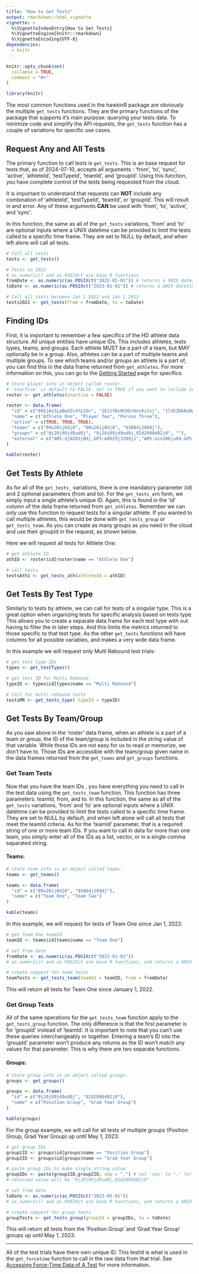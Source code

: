 ```yaml
---
title: "How to Get Tests"
output: rmarkdown::html_vignette
vignette: >
  %\VignetteIndexEntry{How to Get Tests}
  %\VignetteEngine{knitr::rmarkdown}
  %\VignetteEncoding{UTF-8}
dependencies:
  - knitr
---
```


```r
knitr::opts_chunk$set(
  collapse = TRUE,
  comment = "#>"
)

library(knitr)
```

<!--# As of July 10, 2024, the use of `get_tests_...` functions has been deprecated in favour of the expanded usage of `get_tests`. The base `get_tests` function has been expanded to accept all arguments from the other `get_tests_...` variations. All `get_tests_...` functions will be superseded January 01, 2025. -->

The most common functions used in the hawkinR package are obviously the multiple `get_tests` functions. They are the primary functions of the package that supports it's main purpose: querying your tests data. To minimize code and simplify the API requests, the `get_tests` function has a couple of variations for specific use cases.

## Request Any and All Tests

The primary function to call tests is `get_tests`. This is an base request for tests that, as of 2024-07-10, accepts all arguments : 'from', 'to', 'sync', 'active', 'athleteId', 'testTypeId', 'teamId', and 'groupId'. Using this function, you have complete control of the tests being requested from the cloud.

It is important to understand that requests can **NOT** include any combination of 'athleteId', 'testTypeId', 'teamId', or 'groupId'. This will result in and error. Any of these arguments **CAN** be used with 'from', 'to', 'active', and 'sync'.

In this function, the same as all of the `get_tests` variations, 'from' and 'to' are optional inputs where a UNIX datetime can be provided to limit the tests called to a specific time frame. They are set to NULL by default, and when left alone will call all tests.

```r
# Call all tests
tests <- get_tests()

# Tests in 2022
# as.numeric() and as.POSIXct are base R functions
fromDate <- as.numeric(as.POSIXct("2022-01-01")) # returns a UNIX datetime value of 1641024000
toDate <- as.numeric(as.POSIXct("2023-01-01")) # returns a UNIX datetime value of 1672560000

# Call all tests between Jan 1 2022 and Jan 1 2023
tests2022 <- get_tests(from = fromDate, to = toDate)
```

## Finding IDs

First, it is important to remember a few specifics of the HD athlete data structure. All unique entities have unique IDs. This includes athletes, tests types, teams, and groups. Each athlete MUST be a part of a team, but MAY optionally be in a group. Also, athletes can be a part of multiple teams and multiple groups. To see which teams and/or groups an athlete is a part of, you can find this in the data frame returned from `get_athletes`. For more information on this, you can go to the [Getting Started](vignettes/Getting_Started.html) page for specifics.

```r
# Store player info in object called roster. 
# 'inactive' is default to FALSE. Set to TRUE if you want to include inactive athletes.
roster <- get_athletes(inactive = FALSE)
```

```r
roster <- data.frame(
  "id" = c("0kEjAzSLpBwUZc4Yp2Ov", "1E1zYBv0CKbrKnsKz1vj", "1lXEZKkNuNwvMLXiqFRr"),
  "name" = c("Athlete One", "Player Two", "Person Three"),
  "active" = c(TRUE, TRUE, TRUE),
  "teams" = c("09u20ij0dj0", "09u20ij0dj0", "9308dj209dj"),
  "groups" = c("0j20j09jd9ud0j", "0j20j09jd9ud0j,92d2098d02j0", ""),
  "external" = c("AMS:dj0203j0dj,GPS:md029j3209j2","AMS:oin208ju09,GPS:od093j32", "AMS:j029j0jd20j,GPS:0d28j098h3")
)

kable(roster)
```

## Get Tests By Athlete

<!--# `get_tests_ath` has been deprecated, and will be superseded January 01, 2025. Use `get_tests(athleteId = "athleteId")` instead. -->

As for all of the `get_tests_` variations, there is one mandatory parameter (id) and 2 optional parameters (from and to). For the `get_tests_ath` form, we simply input a single athlete's unique ID. Again, this is found in the 'id' column of the data frame returned from `get_athletes`. Remember we can only use this function to request tests for a singular athlete. If you wanted to call multiple athletes, this would be done with `get_tests_group` or `get_tests_team`. As you can create as many groups as you need in the cloud and use their groupId in the request, as shown below.

Here we will request all tests for Athlete One:

```r
# get athlete ID
athID <- roster$id[roster$name == "Athlete One"]

# call tests
testsAth1 <- get_tests_ath(athleteId = athID)
```

## Get Tests By Test Type

<!--# `get_tests_type` has been deprecated, and will be superseded January 01, 2025. Use `get_tests(typeId = "testTypeId")` instead. -->

Similarly to tests by athlete, we can call for tests of a singular type. This is a great option when organizing tests for specific analysis based on tests type. This allows you to create a separate data frame for each test type with out having to filter the in later steps. And this limits the metrics returned to those specific to that test type. As the other `get_tests` functions will have columns for all possible variables, and makes a very wide data frame.

In this example we will request only Multi Rebound test trials:

```r
# get test type IDs
types <- get_testTypes()

# get test ID for Multi Rebound
typeID <- types$id[types$name == "Multi Rebound"]

# Call for multi rebound tests
testsMR <- get_tests_type( typeId = typeID)
```

## Get Tests By Team/Group

As you saw above in the 'roster' data frame, when an athlete is a part of a team or group, the ID of the team/group is included in the string value of that variable. While those IDs are not easy for us to read or memorize, we don't have to. Those IDs are accessible with the team/group given name in the data frames returned from the `get_teams` and `get_groups` functions.

### Get Team Tests

<!--# `get_tests_team` has been deprecated, and will be superseded January 01, 2025. Use `get_tests(teamId = "teamId")` instead. -->

Now that you have the team IDs , you have everything you need to call in the test data using the `get_tests_team` function. This function has three parameters: teamId, from, and to. In this function, the same as all of the `get_tests` variations, 'from' and 'to' are optional inputs where a UNIX datetime can be provided to limit the tests called to a specific time frame. They are set to NULL by default, and when left alone will call all tests that meet the teamId criteria. As for the 'teamId' parameter, that is a required string of one or more team IDs. If you want to call in data for more than one team, you simply enter all of the IDs as a list, vector, or in a single comma separated string.

#### Teams:

```r
# store team info in an object called teams.
teams <- get_teams()
```

```r
teams <- data.frame(
  "id" = c("09u20ij0dj0", "9308dj209dj"),
  "name" = c("Team One", "Team Two")
)

kable(teams)
```

In this example, we will request for tests of Team One since Jan 1, 2022:

```r
# get Team One teamId
teamID <- teams$id[teams$name == "Team One"]

# set from date
fromDate <- as.numeric(as.POSIXct("2022-01-01"))
# as.numeric() and as.POSIXct are base R functions, and returns a UNIX datetime value of 1641024000

# create request for team tests
teamTests <- get_tests_team(teamId = teamID, from = fromDate)

```

This will return all tests for Team One since January 1, 2022.

### Get Group Tests

<!--# `get_tests_group` has been deprecated, and will be superseded January 01, 2025. Use `get_tests(groupId = "teamId")` instead. -->

All of the same operations for the `get_tests_team` function apply to the `get_tests_group` function. The only difference is that the first parameter is for 'groupId' instead of 'teamId'. It is important to note that you can't use these queries interchangeably or together. Entering a team's ID into the 'groupId' parameter won't produce any returns as the ID won't match any values for that parameter. This is why there are two separate functions.

#### Groups:

```r
# store group info in an object called groups.
groups <- get_groups()
```

```r
groups <- data.frame(
  "id" = c("0j20j09jd9ud0j", "92d2098d02j0"),
  "name" = c("Position Group", "Grad Year Group")
)

kable(groups)
```

For the group example, we will call for all tests of multiple groups (Position Group, Grad Year Group) up until May 1, 2023:

```r
# get group IDs
group1ID <- groups$id[groups$name == "Position Group"]
group2ID <- groups$id[groups$name == "Grad Year Group"]

# paste group IDs to make single string value
groupIDs <- paste(group1ID,group2ID, sep = ",") # set 'sep' to "," for comma seperated string
# returned value will be "0j20j09jd9ud0j,92d2098d02j0"

# set from date
toDate <- as.numeric(as.POSIXct("2023-05-01"))
# as.numeric() and as.POSIXct are base R functions, and returns a UNIX datetime value of 1682924400

# create request for group tests
groupTests <- get_tests_group(groupId = groupIDs, to = toDate)
```

This will return all tests from the 'Position Group' and 'Grad Year Group' groups up until May 1, 2023.

------------------------------------------------------------------------

All of the test trials have there own unique ID. This testId is what is used in the `get_forcetime` function to call in the raw data from that trial. See [Accessing Force-Time Data of A Test](vignettes/Get_ForceTime_Data.html) for more information.
